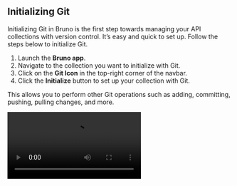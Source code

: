 
## **Initializing Git**

Initializing Git in Bruno is the first step towards managing your API collections with version control. It’s easy and quick to set up. Follow the steps below to initialize Git.

1. Launch the **Bruno app**.
2. Navigate to the collection you want to initialize with Git.
3. Click on the **Git Icon** in the top-right corner of the navbar.
4. Click the **Initialize** button to set up your collection with Git.

This allows you to perform other Git operations such as adding, committing, pushing, pulling changes, and more.

<Video src="/assets/demo-git-initialise.mov" />

## **Connecting to Remote Repository**

Once you have initialized your collection, the next step is to connect it to a remote Git repository.
You can directly connect to remote repository from Bruno using Git GUI feature.

To connect Bruno to GitHub, you need to set up either an SSH key or a Personal Access Token (PAT) on GitHub. Follow this [official GitHub guide](https://docs.github.com/en/authentication/keeping-your-account-and-data-secure/managing-your-personal-access-tokens) to set it up.

1. Create empty Git repository on your GtiHub.
2. Open **Git initialized** Bruno collection.
3. Click on **main** (top right corner).
4. Select **Remotes** from the dropdown.

![remotes](/screenshots/git-integration/git-gui/git-remote-option.webp)

5. Click on **Add Remote** button.

![remotes](/screenshots/git-integration/git-gui/add-remote.webp)

6. Enter **Remote Name** and **URL** (Https or SSH) and click on save.

![remotes](/screenshots/git-integration/git-gui/add-remote-url.webp)

After completing the above steps, your collection will be conected to GitHub. We have to **add and commit** (refer below section) some changes to pushed collection to GitHub.

Once your collection is connected to the remote repository, you can manage it directly from the Bruno app.

## **Adding and Committing Changes**

Once you’ve made changes to your collection in Bruno, you can easily commit those changes using the Git UI. This allows you to track changes and collaborate with your team efficiently.

Follow these steps to add and commit changes:

1. Open the collection you've initialized with Git and access the **Git UI** from the **main** dropdown in the top-right corner.
2. Go to the **Changes Tab**.
3. Click on **Add Icon** for the changes you want to commit.
4. Click on **Commit Changes** button.
5. Write a Commit Message and click **Commit**.

> You can commit all changes in a single click by pressing the **Add All Changes** button.

By following these steps, your changes are now committed and tracked in Git, ready to be pushed or shared with others.

<Video src="/assets/demo-adding-and-committing-changes.mov" />

## **Pushing and Pulling Changes**

The GUI-based Git integration in Bruno allows both engineering and non-engineering teams to work together in a fast, efficient, and accurate manner. This integration ensures that your collections remain consistently up-to-date across all team members.

> Before you can push or pull changes, ensure that the **remote repository** is linked to your project.

### **Pushing Changes**

Push your local changes to the remote repository with just a few clicks.

1. Click on **main** from top-right corner and select **Push** from drop-down.
2. Confirm the **Remote Server** configurations.
3. Click on **Push** button.

Now you can see all your local changes pushed to the remote repository.

<Video src="/assets/demo-git-push.mov" />

> Follow Consumer guide to learn about pulling changes feature.

## **Branch Creation and Checkout**

With branches in **Bruno**, you can manage your code effectively by isolating different features or tasks.

### Creating Branches

Follow the below steps to create branches in Bruno.

1. Navigate to the **Collection** in Bruno.

2. Click on the **main** from the top-right and select **Create New Branch** from dropdown.

3. Enter **Branch Name**.

4. Click on **Save** button.

Once the branch is created, you can start making changes to the branch.

### Branch Checkout

1. Click on **Checkout Branch** from **main**.
2. Select the branch you want to switch from **Local** or **Remote**.
3. Click on **Checkout** button.
4. Now you're switched to your selected branch.

<Video src="/assets/branch-and-checkout.mp4" />
